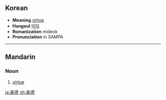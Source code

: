 ==Korean==
* '''Meaning''' [[virtue]]
* '''Hangeul''' [[미덕]]
* '''Romanization''' mideok
* '''Pronunciation''' in SAMPA

----

==Mandarin==
{{zh-hanzi|[[美]][[德]]}}

===Noun===
{{cmn-noun|ts|pin=měidé|pint=mei3de2|rs=羊03}}

# [[virtue]]

[[ja:美德]]
[[zh:美德]]